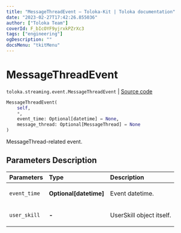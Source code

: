 ```yaml
---
title: "MessageThreadEvent — Toloka-Kit | Toloka documentation"
date: "2023-02-27T17:42:26.855036"
author: ["Toloka Team"]
coverId: F_bIcOYF9yjrxkPZrXc3
tags: ["engineering"]
ogDescription: ""
docsMenu: "tkitMenu"
---
```


# MessageThreadEvent
`toloka.streaming.event.MessageThreadEvent` | [Source code](https://github.com/Toloka/toloka-kit/blob/v1.1.4/src/streaming/event.py#L106)

```python
MessageThreadEvent(
    self,
    *,
    event_time: Optional[datetime] = None,
    message_thread: Optional[MessageThread] = None
)
```

MessageThread-related event.

## Parameters Description

| Parameters | Type | Description |
| :----------| :----| :-----------|
`event_time`|**Optional\[datetime\]**|<p>Event datetime.</p>
`user_skill`|**-**|<p>UserSkill object itself.</p>